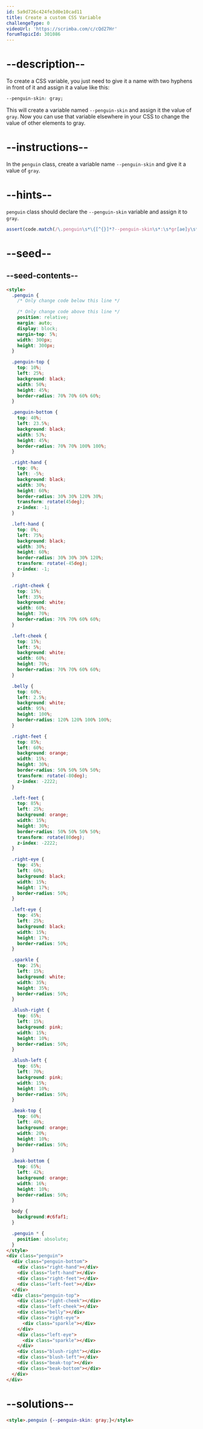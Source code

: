 ```yaml
---
id: 5a9d726c424fe3d0e10cad11
title: Create a custom CSS Variable
challengeType: 0
videoUrl: 'https://scrimba.com/c/cQd27Hr'
forumTopicId: 301086
---
```


# --description--

To create a CSS variable, you just need to give it a name with two hyphens in front of it and assign it a value like this:

```css
--penguin-skin: gray;
```

This will create a variable named `--penguin-skin` and assign it the value of `gray`. Now you can use that variable elsewhere in your CSS to change the value of other elements to gray.

# --instructions--

In the `penguin` class, create a variable name `--penguin-skin` and give it a value of `gray`.

# --hints--

`penguin` class should declare the `--penguin-skin` variable and assign it to `gray`.

```js
assert(code.match(/\.penguin\s*\{[^{}]*?--penguin-skin\s*:\s*gr[ae]y\s*;[^{}]*?\}/gi));
```

# --seed--

## --seed-contents--

```html
<style>
  .penguin {
    /* Only change code below this line */

    /* Only change code above this line */
    position: relative;
    margin: auto;
    display: block;
    margin-top: 5%;
    width: 300px;
    height: 300px;
  }

  .penguin-top {
    top: 10%;
    left: 25%;
    background: black;
    width: 50%;
    height: 45%;
    border-radius: 70% 70% 60% 60%;
  }

  .penguin-bottom {
    top: 40%;
    left: 23.5%;
    background: black;
    width: 53%;
    height: 45%;
    border-radius: 70% 70% 100% 100%;
  }

  .right-hand {
    top: 0%;
    left: -5%;
    background: black;
    width: 30%;
    height: 60%;
    border-radius: 30% 30% 120% 30%;
    transform: rotate(45deg);
    z-index: -1;
  }

  .left-hand {
    top: 0%;
    left: 75%;
    background: black;
    width: 30%;
    height: 60%;
    border-radius: 30% 30% 30% 120%;
    transform: rotate(-45deg);
    z-index: -1;
  }

  .right-cheek {
    top: 15%;
    left: 35%;
    background: white;
    width: 60%;
    height: 70%;
    border-radius: 70% 70% 60% 60%;
  }

  .left-cheek {
    top: 15%;
    left: 5%;
    background: white;
    width: 60%;
    height: 70%;
    border-radius: 70% 70% 60% 60%;
  }

  .belly {
    top: 60%;
    left: 2.5%;
    background: white;
    width: 95%;
    height: 100%;
    border-radius: 120% 120% 100% 100%;
  }

  .right-feet {
    top: 85%;
    left: 60%;
    background: orange;
    width: 15%;
    height: 30%;
    border-radius: 50% 50% 50% 50%;
    transform: rotate(-80deg);
    z-index: -2222;
  }

  .left-feet {
    top: 85%;
    left: 25%;
    background: orange;
    width: 15%;
    height: 30%;
    border-radius: 50% 50% 50% 50%;
    transform: rotate(80deg);
    z-index: -2222;
  }

  .right-eye {
    top: 45%;
    left: 60%;
    background: black;
    width: 15%;
    height: 17%;
    border-radius: 50%;
  }

  .left-eye {
    top: 45%;
    left: 25%;
    background: black;
    width: 15%;
    height: 17%;
    border-radius: 50%;
  }

  .sparkle {
    top: 25%;
    left: 15%;
    background: white;
    width: 35%;
    height: 35%;
    border-radius: 50%;
  }

  .blush-right {
    top: 65%;
    left: 15%;
    background: pink;
    width: 15%;
    height: 10%;
    border-radius: 50%;
  }

  .blush-left {
    top: 65%;
    left: 70%;
    background: pink;
    width: 15%;
    height: 10%;
    border-radius: 50%;
  }

  .beak-top {
    top: 60%;
    left: 40%;
    background: orange;
    width: 20%;
    height: 10%;
    border-radius: 50%;
  }

  .beak-bottom {
    top: 65%;
    left: 42%;
    background: orange;
    width: 16%;
    height: 10%;
    border-radius: 50%;
  }

  body {
    background:#c6faf1;
  }

  .penguin * {
    position: absolute;
  }
</style>
<div class="penguin">
  <div class="penguin-bottom">
    <div class="right-hand"></div>
    <div class="left-hand"></div>
    <div class="right-feet"></div>
    <div class="left-feet"></div>
  </div>
  <div class="penguin-top">
    <div class="right-cheek"></div>
    <div class="left-cheek"></div>
    <div class="belly"></div>
    <div class="right-eye">
      <div class="sparkle"></div>
    </div>
    <div class="left-eye">
      <div class="sparkle"></div>
    </div>
    <div class="blush-right"></div>
    <div class="blush-left"></div>
    <div class="beak-top"></div>
    <div class="beak-bottom"></div>
  </div>
</div>
```

# --solutions--

```html
<style>.penguin {--penguin-skin: gray;}</style>
```
